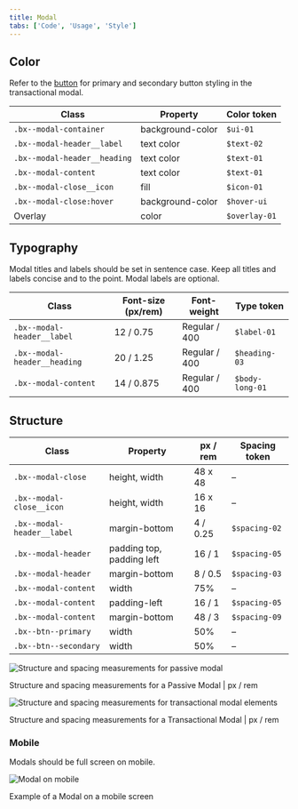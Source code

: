```yaml
---
title: Modal
tabs: ['Code', 'Usage', 'Style']
---
```


## Color

Refer to the [button](/components/button/style) for primary and secondary button styling in the transactional modal.

| Class                        | Property         | Color token   |
| ---------------------------- | ---------------- | ------------- |
| `.bx--modal-container`       | background-color | `$ui-01`      |
| `.bx--modal-header__label`   | text color       | `$text-02`    |
| `.bx--modal-header__heading` | text color       | `$text-01`    |
| `.bx--modal-content`         | text color       | `$text-01`    |
| `.bx--modal-close__icon`     | fill             | `$icon-01`    |
| `.bx--modal-close:hover`     | background-color | `$hover-ui`   |
| Overlay                      | color            | `$overlay-01` |

## Typography

Modal titles and labels should be set in sentence case. Keep all titles and labels concise and to the point. Modal labels are optional.

| Class                        | Font-size (px/rem) | Font-weight   | Type token      |
| ---------------------------- | ------------------ | ------------- | --------------- |
| `.bx--modal-header__label`   | 12 / 0.75          | Regular / 400 | `$label-01`     |
| `.bx--modal-header__heading` | 20 / 1.25          | Regular / 400 | `$heading-03`   |
| `.bx--modal-content`         | 14 / 0.875         | Regular / 400 | `$body-long-01` |

## Structure

| Class                      | Property                  | px / rem | Spacing token |
| -------------------------- | ------------------------- | -------- | ------------- |
| `.bx--modal-close`         | height, width             | 48 x 48  | –             |
| `.bx--modal-close__icon`   | height, width             | 16 x 16  | –             |
| `.bx--modal-header__label` | margin-bottom             | 4 / 0.25 | `$spacing-02` |
| `.bx--modal-header`        | padding top, padding left | 16 / 1   | `$spacing-05` |
| `.bx--modal-header`        | margin-bottom             | 8 / 0.5  | `$spacing-03` |
| `.bx--modal-content`       | width                     | 75%      | –             |
| `.bx--modal-content`       | padding-left              | 16 / 1   | `$spacing-05` |
| `.bx--modal-content`       | margin-bottom             | 48 / 3   | `$spacing-09` |
| `.bx--btn--primary`        | width                     | 50%      | –             |
| `.bx--btn--secondary`      | width                     | 50%      | –             |

![Structure and spacing measurements for passive modal](images/modal-style-1.png)

<Caption>
    Structure and spacing measurements for a Passive Modal | px / rem
</Caption>

![Structure and spacing measurements for transactional modal elements](images/modal-style-2.png)

<Caption>
    Structure and spacing measurements for a Transactional Modal | px / rem
</Caption>

### Mobile

Modals should be full screen on mobile.

![Modal on mobile](images/modal-style-3.png)

<Caption>
    Example of a Modal on a mobile screen
</Caption>